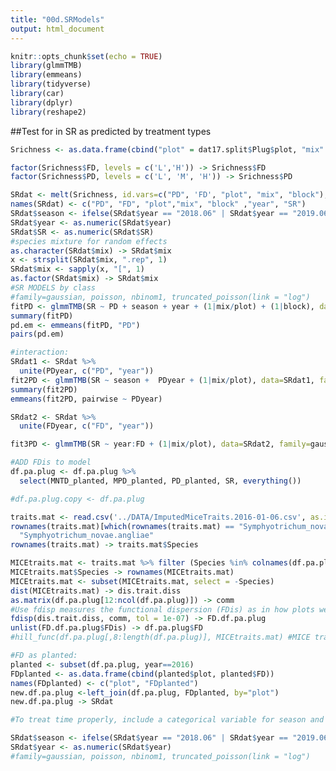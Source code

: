 ```yaml
---
title: "00d.SRModels"
output: html_document
---
```


```r
knitr::opts_chunk$set(echo = TRUE)
library(glmmTMB)
library(emmeans)
library(tidyverse)
library(car)
library(dplyr)
library(reshape2)

```

##Test for in SR as predicted by treatment types
```r
Srichness <- as.data.frame(cbind("plot" = dat17.split$Plug$plot, "mix" = dat17.split$Plug$sp, "block" = dat17.split$Plug$block, "FD"=dat17.split$Plug$trtD, "PD"=dat17.split$Plug$phyD, "planted"=dat17.split$Plug$SR_planted, "2017"=dat17.split$Plug$SR_observed,  "2018.06" = dat18.05.split$Plug$SR_observed, "2018.09"=dat18.split$Plug$SR_observed, "2019.06"= dat19.06.split$Plug$SR_observed, "2019.09"= dat19.split$Plug$SR_observed))

factor(Srichness$FD, levels = c('L','H')) -> Srichness$FD
factor(Srichness$PD, levels = c('L', 'M', 'H')) -> Srichness$PD

SRdat <- melt(Srichness, id.vars=c("PD", 'FD', "plot", "mix", "block"), measure.vars=c('planted','2017', "2018.06", '2018.09', "2019.06", "2019.09"))
names(SRdat) <- c("PD", "FD", "plot","mix", "block" ,"year", "SR")
SRdat$season <- ifelse(SRdat$year == "2018.06" | SRdat$year == "2019.06", "spring", "summer") 
SRdat$year <- as.numeric(SRdat$year)
SRdat$SR <- as.numeric(SRdat$SR)
#species mixture for random effects
as.character(SRdat$mix) -> SRdat$mix
x <- strsplit(SRdat$mix, ".rep", 1)
SRdat$mix <- sapply(x, "[", 1)
as.factor(SRdat$mix) -> SRdat$mix
#SR MODELS by class
#family=gaussian, poisson, nbinom1, truncated_poisson(link = "log")
fitPD <- glmmTMB(SR ~ PD + season + year + (1|mix/plot) + (1|block), data=SRdat, family=gaussian)
summary(fitPD)
pd.em <- emmeans(fitPD, "PD")
pairs(pd.em)

#interaction:
SRdat1 <- SRdat %>% 
  unite(PDyear, c("PD", "year"))
fit2PD <- glmmTMB(SR ~ season +  PDyear + (1|mix/plot), data=SRdat1, family=gaussian) 
summary(fit2PD)
emmeans(fit2PD, pairwise ~ PDyear)

SRdat2 <- SRdat %>% 
  unite(FDyear, c("FD", "year"))

fit3PD <- glmmTMB(SR ~ year:FD + (1|mix/plot), data=SRdat2, family=gaussian) 
```



```r
#ADD FDis to model
df.pa.plug <- df.pa.plug %>%
  select(MNTD_planted, MPD_planted, PD_planted, SR, everything())

#df.pa.plug.copy <- df.pa.plug

traits.mat <- read.csv('../DATA/ImputedMiceTraits.2016-01-06.csv', as.is = T, row.names = 1)
rownames(traits.mat)[which(rownames(traits.mat) == "Symphyotrichum_novae-angliae")] <-
  "Symphyotrichum_novae.angliae"
rownames(traits.mat) -> traits.mat$Species

MICEtraits.mat <- traits.mat %>% filter (Species %in% colnames(df.pa.plug[9:ncol(df.pa.plug)]))
MICEtraits.mat$Species -> rownames(MICEtraits.mat)
MICEtraits.mat <- subset(MICEtraits.mat, select = -Species)
dist(MICEtraits.mat) -> dis.trait.diss
as.matrix(df.pa.plug[12:ncol(df.pa.plug)]) -> comm
#Use fdisp measures the functional dispersion (FDis) as in how plots were designed
fdisp(dis.trait.diss, comm, tol = 1e-07) -> FD.df.pa.plug
unlist(FD.df.pa.plug$FDis) -> df.pa.plug$FD
#hill_func(df.pa.plug[,8:length(df.pa.plug)], MICEtraits.mat) #MICE traits

#FD as planted:
planted <- subset(df.pa.plug, year==2016)
FDplanted <- as.data.frame(cbind(planted$plot, planted$FD))
names(FDplanted) <- c("plot", "FDplanted")
new.df.pa.plug <-left_join(df.pa.plug, FDplanted, by="plot")
new.df.pa.plug -> SRdat

#To treat time properly, include a categorical variable for season and then have year be continuous.

SRdat$season <- ifelse(SRdat$year == "2018.06" | SRdat$year == "2019.06", "spring", "summer") 
SRdat$year <- as.numeric(SRdat$year)
#family=gaussian, poisson, nbinom1, truncated_poisson(link = "log")



```



